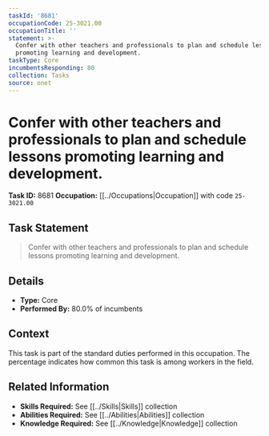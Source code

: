 ```yaml
---
taskId: '8681'
occupationCode: 25-3021.00
occupationTitle: ''
statement: >-
  Confer with other teachers and professionals to plan and schedule lessons
  promoting learning and development.
taskType: Core
incumbentsResponding: 80
collection: Tasks
source: onet
---
```

# Confer with other teachers and professionals to plan and schedule lessons promoting learning and development.

**Task ID:** 8681
**Occupation:** [[../Occupations|Occupation]] with code `25-3021.00`

## Task Statement

> Confer with other teachers and professionals to plan and schedule lessons promoting learning and development.

## Details

- **Type:** Core
- **Performed By:** 80.0% of incumbents

## Context

This task is part of the standard duties performed in this occupation. The percentage indicates how common this task is among workers in the field.

## Related Information

- **Skills Required:** See [[../Skills|Skills]] collection
- **Abilities Required:** See [[../Abilities|Abilities]] collection
- **Knowledge Required:** See [[../Knowledge|Knowledge]] collection

